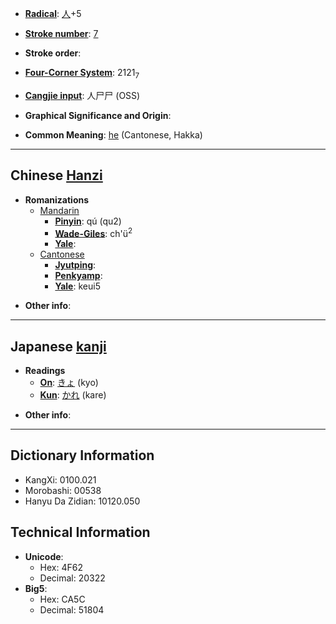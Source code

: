 * '''[[Wiktionary:Chinese radical index| Radical]]''': [[Wiktionary:Chinese radical index 人|人]]+5

* '''[[Wiktionary:Chinese total strokes index|Stroke number]]''': [[Wiktionary:Chinese total strokes index 7|7]]

* '''Stroke order''': 

* '''[[Wiktionary:Chinese four corner index|Four-Corner System]]''': 2121<sub>7</sub>

* '''[[Wiktionary:Chinese Cangjie index|Cangjie input]]''': 人尸尸 (OSS)

* '''Graphical Significance and Origin''': 

* '''Common Meaning''': [[he]] (Cantonese, Hakka)

----

== Chinese [[Hanzi]] ==

* '''Romanizations'''
** [[Mandarin]]
*** '''[[Pinyin]]''': qú (qu2)
*** '''[[Wade-Giles]]''': ch'ü<sup>2</sup>
*** '''[[Yale]]''': 
**[[Cantonese]]
***'''[[Jyutping]]''':
***'''[[Penkyamp]]''': 
***'''[[Yale]]''': keui5

* '''Other info''': 

----

== Japanese [[kanji]] ==

* '''Readings'''
** '''[[On]]''': [[きょ]] (kyo)
** '''[[Kun]]''': [[かれ]] (kare)

* '''Other info''':  

----

== Dictionary Information ==

* KangXi: 0100.021
* Morobashi: 00538
* Hanyu Da Zidian: 10120.050

== Technical Information ==

* '''Unicode''':
** Hex: 4F62
** Decimal: 20322
* '''Big5''':
** Hex: CA5C
** Decimal: 51804